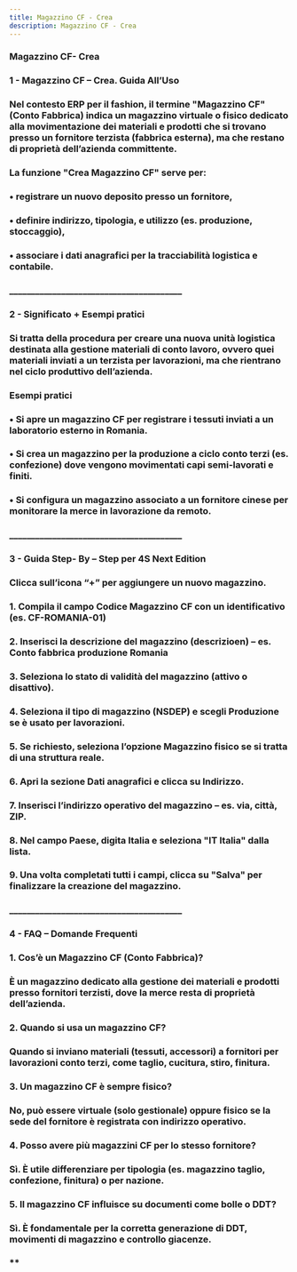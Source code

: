 ```yaml
---
title: Magazzino CF - Crea
description: Magazzino CF - Crea
---
```


### Magazzino CF- Crea&#x20;

### 1 - Magazzino CF – Crea.  Guida All’Uso

### Nel contesto ERP per il fashion, il termine "Magazzino CF" (Conto Fabbrica) indica un magazzino virtuale o fisico dedicato alla movimentazione dei materiali e prodotti che si trovano presso un fornitore terzista (fabbrica esterna), ma che restano di proprietà dell’azienda committente.

### La funzione "Crea Magazzino CF" serve per:

### •	registrare un nuovo deposito presso un fornitore,

### •	definire indirizzo, tipologia, e utilizzo (es. produzione, stoccaggio),

### •	associare i dati anagrafici per la tracciabilità logistica e contabile.

### \_\_\_\_\_\_\_\_\_\_\_\_\_\_\_\_\_\_\_\_\_\_\_\_\_\_\_\_\_\_\_\_\_\_\_\_\_\_\_\_

### 2 - Significato + Esempi pratici

### Si tratta della procedura per creare una nuova unità logistica destinata alla gestione materiali di conto lavoro, ovvero quei materiali inviati a un terzista per lavorazioni, ma che rientrano nel ciclo produttivo dell’azienda.

### &#x20;Esempi pratici

### •	Si apre un magazzino CF per registrare i tessuti inviati a un laboratorio esterno in Romania.

### •	Si crea un magazzino per la produzione a ciclo conto terzi (es. confezione) dove vengono movimentati capi semi-lavorati e finiti.

### •	Si configura un magazzino associato a un fornitore cinese per monitorare la merce in lavorazione da remoto.

### \_\_\_\_\_\_\_\_\_\_\_\_\_\_\_\_\_\_\_\_\_\_\_\_\_\_\_\_\_\_\_\_\_\_\_\_\_\_\_\_

### 3 - Guida Step- By – Step per 4S Next Edition

### &#x20;

### Clicca sull’icona “+” per aggiungere un nuovo magazzino.

### 1.	Compila il campo Codice Magazzino CF  con un identificativo (es. CF-ROMANIA-01)

### 2.	Inserisci la descrizione del magazzino (descrizioen) – es. Conto fabbrica produzione Romania

### 3.	Seleziona lo stato di validità del magazzino (attivo o disattivo).

### 4.	Seleziona il tipo di magazzino (NSDEP) e scegli Produzione se è usato per lavorazioni.

### 5.	Se richiesto, seleziona l’opzione Magazzino fisico se si tratta di una struttura reale.

### 6.	Apri la sezione Dati anagrafici e clicca su Indirizzo.

### 7.	Inserisci l’indirizzo operativo del magazzino – es. via, città, ZIP.

### 8.	Nel campo Paese, digita Italia e seleziona "IT Italia" dalla lista.

### 9.	Una volta completati tutti i campi, clicca su "Salva" per finalizzare la creazione del magazzino.

### \_\_\_\_\_\_\_\_\_\_\_\_\_\_\_\_\_\_\_\_\_\_\_\_\_\_\_\_\_\_\_\_\_\_\_\_\_\_\_\_

### 4 - FAQ – Domande Frequenti

### 1. Cos’è un Magazzino CF (Conto Fabbrica)?

### È un magazzino dedicato alla gestione dei materiali e prodotti presso fornitori terzisti, dove la merce resta di proprietà dell’azienda.

### 2. Quando si usa un magazzino CF?

### Quando si inviano materiali (tessuti, accessori) a fornitori per lavorazioni conto terzi, come taglio, cucitura, stiro, finitura.

### 3. Un magazzino CF è sempre fisico?

### No, può essere virtuale (solo gestionale) oppure fisico se la sede del fornitore è registrata con indirizzo operativo.

### 4. Posso avere più magazzini CF per lo stesso fornitore?

### Sì. È utile differenziare per tipologia (es. magazzino taglio, confezione, finitura) o per nazione.

### 5. Il magazzino CF influisce su documenti come bolle o DDT?

### Sì. È fondamentale per la corretta generazione di DDT, movimenti di magazzino e controllo giacenze.

### \*\*